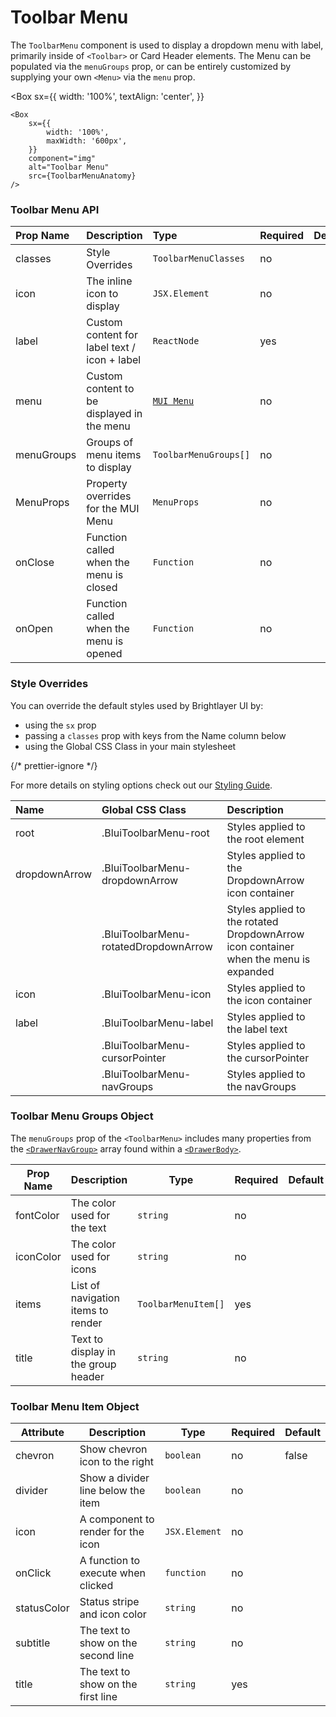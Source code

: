 
# Toolbar Menu

The `ToolbarMenu` component is used to display a dropdown menu with label, primarily inside of `<Toolbar>` or Card Header elements. The Menu can be populated via the `menuGroups` prop, or can be entirely customized by supplying your own `<Menu>` via the `menu` prop.

<Box
    sx={{
        width: '100%',
        textAlign: 'center',
    }}
>
    <Box
        sx={{
            width: '100%',
            maxWidth: '600px',
        }}
        component="img"
        alt="Toolbar Menu"
        src={ToolbarMenuAnatomy}
    />
</Box>

### Toolbar Menu API

<Box>

| Prop Name  | Description                                  | Type                                    | Required | Default |
| :--------- | :------------------------------------------- | :-------------------------------------- | :------- | :------ |
| classes    | Style Overrides                              | `ToolbarMenuClasses`                    | no       |         |
| icon       | The inline icon to display                   | `JSX.Element`                           | no       |         |
| label      | Custom content for label text / icon + label | `ReactNode`                             | yes      |         |
| menu       | Custom content to be displayed in the menu   | [`MUI Menu`](https://mui.com/api/menu/) | no       |         |
| menuGroups | Groups of menu items to display              | `ToolbarMenuGroups[]`                   | no       |         |
| MenuProps  | Property overrides for the MUI Menu          | `MenuProps`                             | no       |         |
| onClose    | Function called when the menu is closed      | `Function`                              | no       |         |
| onOpen     | Function called when the menu is opened      | `Function`                              | no       |         |

</Box>

### Style Overrides

You can override the default styles used by Brightlayer UI by:

-   using the `sx` prop
-   passing a `classes` prop with keys from the Name column below
-   using the Global CSS Class in your main stylesheet

{/* prettier-ignore */}
<p>For more details on styling options check out our <a href={`https://github.com/brightlayer-ui/react-component-library/blob/${DOCS_BRANCH}/docs/StyleOverridesGuide.md`}>Styling Guide</a>.</p>

<Box>

| Name          | Global CSS Class                      | Description                                                                          |
| :------------ | :------------------------------------ | :----------------------------------------------------------------------------------- |
| root          | .BluiToolbarMenu-root                 | Styles applied to the root element                                                   |
| dropdownArrow | .BluiToolbarMenu-dropdownArrow        | Styles applied to the DropdownArrow icon container                                   |
|               | .BluiToolbarMenu-rotatedDropdownArrow | Styles applied to the rotated DropdownArrow icon container when the menu is expanded |
| icon          | .BluiToolbarMenu-icon                 | Styles applied to the icon container                                                 |
| label         | .BluiToolbarMenu-label                | Styles applied to the label text                                                     |
|               | .BluiToolbarMenu-cursorPointer        | Styles applied to the cursorPointer                                                  |
|               | .BluiToolbarMenu-navGroups            | Styles applied to the navGroups                                                      |

</Box>

### Toolbar Menu Groups Object

The `menuGroups` prop of the `<ToolbarMenu>` includes many properties from the [`<DrawerNavGroup>`](/components/drawer-nav-group/api-docs) array found within a [`<DrawerBody>`](/components/drawer-body/api-docs).

<Box>

| Prop Name | Description                         | Type                | Required | Default |
| --------- | ----------------------------------- | ------------------- | -------- | ------- |
| fontColor | The color used for the text         | `string`            | no       |         |
| iconColor | The color used for icons            | `string`            | no       |         |
| items     | List of navigation items to render  | `ToolbarMenuItem[]` | yes      |         |
| title     | Text to display in the group header | `string`            | no       |         |

</Box>

### Toolbar Menu Item Object

<Box>

| Attribute   | Description                         | Type          | Required | Default |
| ----------- | ----------------------------------- | ------------- | -------- | ------- |
| chevron     | Show chevron icon to the right      | `boolean`     | no       | false   |
| divider     | Show a divider line below the item  | `boolean`     | no       |         |
| icon        | A component to render for the icon  | `JSX.Element` | no       |         |
| onClick     | A function to execute when clicked  | `function`    | no       |         |
| statusColor | Status stripe and icon color        | `string`      | no       |         |
| subtitle    | The text to show on the second line | `string`      | no       |         |
| title       | The text to show on the first line  | `string`      | yes      |         |

</Box>

